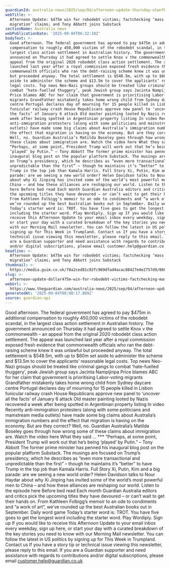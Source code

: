 ```yaml
---
guardianId: australia-news/2025/sep/04/afternoon-update-thursday-ntwnfb
webTitle: >-
  Afternoon Update: $475m win for robodebt victims; factchecking ‘mass
  migration’ claims; and Tony Abbott joins Substack
sectionName: Australia news
webPublicationDate: '2025-09-04T06:32:18Z'
bodyText: >-
  Good afternoon. The federal government has agreed to pay $475m in additional
  compensation to roughly 450,000 victims of the robodebt scandal, in the
  largest class action settlement in Australian history. The government
  announced on Thursday it had agreed to settle Knox v the commonwealth – an
  appeal from the original 2020 robodebt class action settlement. The appeal was
  launched last year after a royal commission exposed fresh evidence that
  commonwealth officials who ran the debt-raising scheme knew it was unlawful
  but proceeded anyway. The total settlement is $548.5m, with up to $60m set
  aside to administer the scheme and $13.5m to cover the applicants’ reasonable
  legal costs. Top news Neo-Nazi groups should be treated like criminal gangs to
  combat ‘hate-fuelled thuggery’, peak Jewish group says Jacinta Nampijinpa
  Price blames ABC for her claim that government is prioritising Labor-voting
  migrants Grandfather mistakenly takes home wrong child from Sydney daycare
  centre Portugal declares day of mourning for 15 people killed in Lisbon
  funicular railway crash House Republicans approve new panel to ‘uncover all
  the facts’ of January 6 attack Old master painting looted by Nazis recovered a
  week after being spotted in Argentinian property listing In video Recently
  anti-immigration protesters (along with some politicians and mainstream media
  outlets) have made some big claims about Australia’s immigration numbers and
  the effect that migration is having on the economy. But are they correct?
  Well, no. Guardian Australia’s Matilda Boseley goes through how wrong some of
  these claims about immigration are. Watch the video here What they said … ***
  “Perhaps, at some point, President Trump will work out that he’s being
  ‘played’ by Putin.” – Tony Abbott The former prime minister has penned his
  inaugural blog post on the popular platform Substack. The musings are focused
  on Trump’s presidency, which he describes as “even more transactional and
  unpredictable than the first” – though he maintains it’s “better” to have
  Trump in the top job than Kamala Harris. Full Story Xi, Putin, Kim and a big
  parade: are we seeing a new world order? Helen Davidson talks to Nour Haydar
  about why Xi Jinping has invited some of the world’s most powerful men to
  China – and how these alliances are reshaping our world. Listen to the episode
  here Before bed read Each month Guardian Australia editors and critics pick
  the upcoming titles they have devoured – or can’t wait to get their hands on.
  From Kathleen Folbigg’s memoir to an ode to condiments and “a work of art”,
  we’ve rounded up the best Australian books out in September. Daily word game
  Today’s starter word is: TROT. You have five goes to get the longest word
  including the starter word. Play Wordiply. Sign up If you would like to
  receive this Afternoon Update to your email inbox every weekday, sign up here,
  or start your day with a curated breakdown of the key stories you need to know
  with our Morning Mail newsletter. You can follow the latest in US politics by
  signing up for This Week in Trumpland. Contact us If you have a story tip or
  technical issue viewing this newsletter, please reply to this email. If you
  are a Guardian supporter and need assistance with regards to contributions
  and/or digital subscriptions, please email customer.help@guardian.co.uk
headline: >-
  Afternoon Update: $475m win for robodebt victims; factchecking ‘mass
  migration’ claims; and Tony Abbott joins Substack
thumbnail: >-
  https://media.guim.co.uk/78a2ced81c92fc969dfad4acac88427e4e2757d9/868_596_6135_4908/500.jpg
slug: >-
  afternoon-update-dollar475m-win-for-robodebt-victims-factchecking-mass-migration-claims-and-tony-abbott-joins-substack
webUrl: >-
  https://www.theguardian.com/australia-news/2025/sep/04/afternoon-update-thursday-ntwnfb
generatedAt: '2025-09-04T08:00:17.809Z'
source: guardian-api
---
```

Good afternoon. The federal government has agreed to pay $475m in additional compensation to roughly 450,000 victims of the robodebt scandal, in the largest class action settlement in Australian history. The government announced on Thursday it had agreed to settle Knox v the commonwealth – an appeal from the original 2020 robodebt class action settlement. The appeal was launched last year after a royal commission exposed fresh evidence that commonwealth officials who ran the debt-raising scheme knew it was unlawful but proceeded anyway. The total settlement is $548.5m, with up to $60m set aside to administer the scheme and $13.5m to cover the applicants’ reasonable legal costs. Top news Neo-Nazi groups should be treated like criminal gangs to combat ‘hate-fuelled thuggery’, peak Jewish group says Jacinta Nampijinpa Price blames ABC for her claim that government is prioritising Labor-voting migrants Grandfather mistakenly takes home wrong child from Sydney daycare centre Portugal declares day of mourning for 15 people killed in Lisbon funicular railway crash House Republicans approve new panel to ‘uncover all the facts’ of January 6 attack Old master painting looted by Nazis recovered a week after being spotted in Argentinian property listing In video Recently anti-immigration protesters (along with some politicians and mainstream media outlets) have made some big claims about Australia’s immigration numbers and the effect that migration is having on the economy. But are they correct? Well, no. Guardian Australia’s Matilda Boseley goes through how wrong some of these claims about immigration are. Watch the video here What they said … *** “Perhaps, at some point, President Trump will work out that he’s being ‘played’ by Putin.” – Tony Abbott The former prime minister has penned his inaugural blog post on the popular platform Substack. The musings are focused on Trump’s presidency, which he describes as “even more transactional and unpredictable than the first” – though he maintains it’s “better” to have Trump in the top job than Kamala Harris. Full Story Xi, Putin, Kim and a big parade: are we seeing a new world order? Helen Davidson talks to Nour Haydar about why Xi Jinping has invited some of the world’s most powerful men to China – and how these alliances are reshaping our world. Listen to the episode here Before bed read Each month Guardian Australia editors and critics pick the upcoming titles they have devoured – or can’t wait to get their hands on. From Kathleen Folbigg’s memoir to an ode to condiments and “a work of art”, we’ve rounded up the best Australian books out in September. Daily word game Today’s starter word is: TROT. You have five goes to get the longest word including the starter word. Play Wordiply. Sign up If you would like to receive this Afternoon Update to your email inbox every weekday, sign up here, or start your day with a curated breakdown of the key stories you need to know with our Morning Mail newsletter. You can follow the latest in US politics by signing up for This Week in Trumpland. Contact us If you have a story tip or technical issue viewing this newsletter, please reply to this email. If you are a Guardian supporter and need assistance with regards to contributions and/or digital subscriptions, please email customer.help@guardian.co.uk
